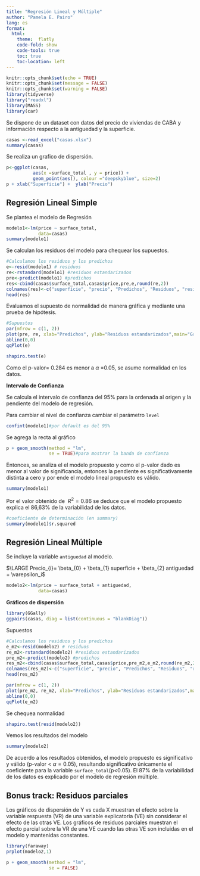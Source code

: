 ---
title: "Regresión Lineal y Múltiple"
author: "Pamela E. Pairo"
lang: es
format:
  html:
    theme:  flatly
    code-fold: show
    code-tools: true
    toc: true
    toc-location: left
---

```{r setup, include=FALSE}
knitr::opts_chunk$set(echo = TRUE)
knitr::opts_chunk$set(message = FALSE)
knitr::opts_chunk$set(warning = FALSE)
library(tidyverse)
library("readxl")
library(MASS)
library(car)
```

Se dispone de un dataset con datos del precio de viviendas de CABA y información respecto a la antiguedad y la superficie.

```{r}
casas <-read_excel("casas.xlsx")
summary(casas)
```
Se realiza un grafico de dispersión.

```{r}
p<-ggplot(casas, 
          aes(x =surface_total , y = price)) + 
          geom_point(aes(), colour ="deepskyblue", size=2)
p + xlab("Superficie") +  ylab("Precio") 
```

## Regresión Lineal Simple

Se plantea el modelo de Regresión

```{r}
modelo1<-lm(price ~ surface_total, 
            data=casas)
summary(modelo1)
```
Se calculan los residuos del modelo para chequear los supuestos.


```{r}
#Calculamos los residuos y los predichos
e<-resid(modelo1) # residuos
re<-rstandard(modelo1) #residuos estandarizados
pre<-predict(modelo1) #predichos
res<-cbind(casas$surface_total,casas$price,pre,e,round(re,2))
colnames(res)<-c("superficie", "precio", "Predichos", "Residuos", "residuos std") 
head(res)
```

Evaluamos el supuesto de normalidad de manera gráfica y mediante una prueba de hipótesis.

```{r}
#Supuestos
par(mfrow = c(1, 2))
plot(pre, re, xlab="Predichos", ylab="Residuos estandarizados",main="Grafico de dispersion de RE vs PRED" )
abline(0,0)
qqPlot(e)
```

```{r}
shapiro.test(e)
```
Como el p-valor= 0.284 es menor a $\alpha$ =0.05, se asume normalidad en los datos.

**Intervalo de Confianza**

Se calcula el intervalo de confianza del 95% para la ordenada al origen y la pendiente del modelo de regresión. 

Para cambiar el nivel de confianza cambiar el parámetro `level`

```{r}
confint(modelo1)#por default es del 95%
```
Se agrega la recta al gráfico

```{r}

p + geom_smooth(method = "lm", 
                se = TRUE)#para mostrar la banda de confianza
```

Entonces, se analiza el el modelo propuesto y como el p-valor dado es menor al valor de significancia, entonces la pendiente es significativamente distinta a cero y por ende el modelo lineal propuesto es válido.

```{r}
summary(modelo1)
```

Por el valor obtenido de $\ R^2= 0.86$ se deduce que el modelo propuesto explica el 86,63% de la variabilidad de los datos.

```{r}
#coeficiente de determinación (en summary)
summary(modelo1)$r.squared
```

## Regresión Lineal Múltiple

Se incluye la variable `antiguedad` al modelo.

$\LARGE Precio_{i}= \beta_{0} + \beta_{1} superficie + \beta_{2} antiguedad + \varepsilon_i$

```{r}
modelo2<-lm(price ~ surface_total + antiguedad, 
            data=casas)
```

**Gráficos de dispersión**

```{r}
library(GGally)
ggpairs(casas, diag = list(continuous = "blankDiag"))
```
Supuestos

```{r}
#Calculamos los residuos y los predichos
e_m2<-resid(modelo2) # residuos
re_m2<-rstandard(modelo2) #residuos estandarizados
pre_m2<-predict(modelo2) #predichos
res_m2<-cbind(casas$surface_total,casas$price,pre_m2,e_m2,round(re_m2,2))
colnames(res_m2)<-c("superficie", "precio", "Predichos", "Residuos", "residuos std") 
head(res_m2)
```

```{r}
par(mfrow = c(1, 2))
plot(pre_m2, re_m2, xlab="Predichos", ylab="Residuos estandarizados",main="Grafico de dispersion de RE vs PRED" )
abline(0,0)
qqPlot(e_m2)
```
Se chequea normalidad

```{r}
shapiro.test(resid(modelo2))
```
Vemos los resultados del modelo

```{r}
summary(modelo2)
```
De acuerdo a los resultados obtenidos, el modelo propuesto es significativo y válido (p-valor < $\alpha=0.05$), resultando significativo únicamente el coeficiente para la variable `surface_total`(p<0.05). El 87% de la variabilidad de los datos es explicado por el modelo de regresión múltiple.

## Bonus track: Residuos parciales

Los gráficos de dispersión de Y vs cada X muestran el efecto sobre la variable respuesta (VR) de una variable explicatoria (VE) sin considerar el efecto de las otras VE. Los gráficos de residuos parciales muestran el efecto parcial sobre la VR de una VE cuando las otras VE son incluidas en el modelo y mantenidas constantes.

```{r}
library(faraway)
prplot(modelo2,1)
```
```{r}
p + geom_smooth(method = "lm", 
                se = FALSE)
```



